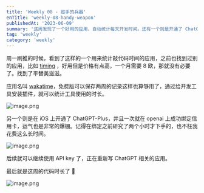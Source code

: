 ```yaml
---
title: 'Weekly 08 - 趁手的兵器'
enTitle: 'weekly-08-handy-weapon'
publishedAt: '2023-06-09'
summary: '这周发现了一个好用的应用，自动统计每天开发时间。还有一个则是开通了 ChatGPT-plus'
tag: 'weekly'
category: 'weekly'
---
```


周一刷推的时候，看到了这样的一个用来统计敲代码时间的应用，之前也找到过别的应用，比如 [timing](https://timingapp.com/?lang=en) ，好用但是价格有点高，一个月需要 8 欧，那就没有必要了。找到了平替美滋滋。

应用名叫 [wakatime](https://wakatime.com/dashboard)，免费版可以保存两周的记录这样也算够用了，通过给开发工具安装插件，就可以统计工具使用的时长。

![image.png](https://obsidian-picgo-le.oss-cn-hangzhou.aliyuncs.com/img/20230609161344.png)

另一个则是在 iOS 上开通了 ChatGPT-Plus，并且一次就在 openai 上成功绑定信用卡，运气也是非常的爆棚。记得在绑定之前研究了两个小时才下手的，也不枉我花费这么长时间。

![image.png](https://obsidian-picgo-le.oss-cn-hangzhou.aliyuncs.com/img/20230609162518.png)

后续就可以继续使用 API key 了，正在重新写 ChatGPT 相关的应用。

最后就是这周的代码时长了 👀

![image.png](https://obsidian-picgo-le.oss-cn-hangzhou.aliyuncs.com/img/20230609162656.png)
